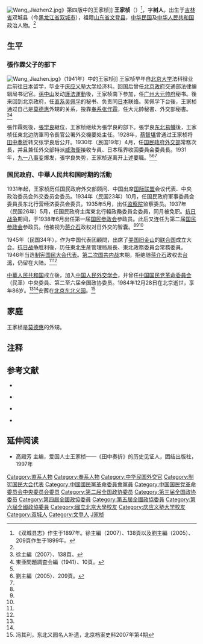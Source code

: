 [[File:Wang_Jiazhen2.jpg|thumb]]》第四版中的王家桢]]
'''王家桢'''（{{bd|1899年||1984年|12月28日|catIdx=Wang王}}）<ref name="注">《双城县志》作生于1897年。徐主編（2007）、138頁以及劉主編（2005）、209頁作生于1899年。</ref>，字'''树人'''，出生于[[吉林省|吉林省]]双城县（今[[黑龙江省|黑龙江省]][[双城市|双城市]]），祖籍[[山东省|山东省]][[文登县|文登县]]，[[中华民国|中华民国]]及[[中华人民共和国|中华人民共和国]]政治人物。<ref name=Xu/>

==生平==
=== 張作霖父子的部下 ===
[[File:Wang_Jiazhen.jpg|thumb]]》（1941年）中的王家桢]]
王家桢早年自[[北京大学|北京大学]]法科肄业后前往[[日本|日本]]留学，毕业于[[庆应义塾大学|庆应义塾大学]]经济科。回国后曾任[[北洋政府|北京政府]]交通部法律编辑局书记官。[[孫中山|孫中山]]发动[[護法運動|護法運動]]後，王家桢南下参加，任[[广州|广州]][[大元帅府|大元帅府]]秘书。後来回到北京政府，任[[直系|直系]][[吴佩孚|吴佩孚]]的秘书、负责同[[日本|日本]]联络。吴佩孚下台後，王家桢通过自己是[[莫德惠|莫德惠]]外甥的关系，投靠[[奉系|奉系]][[张作霖|张作霖]]，任大元帥秘書、外交部秘書。<ref name=Xu>徐主編（2007）、138頁。</ref><ref name=Toa>東亜問題調査会編（1941）、10頁。</ref>

張作霖死後，[[張学良|張学良]]継位，王家桢继续为張学良的部下。張学良[[东北易幟|东北易幟]]後，王家桢任東北边防軍司令長官公署外交機要处主任。1928年，[[蔡智堪|蔡智堪]]曾通过王家桢将[[田中奏折|田中奏折]]转交张学良后公开。1930年（民国19年）4月，任[[国民政府|国民政府]][[中華民国外交部|外交部]]常務次長，并且兼任外交部特派[[威海衛|威海衛]]接收专員、日本租界收回委員会委員長。1931年，[[九一八事变|九一八事变]]爆发，張学良失势，王家桢遂离开上述要職。<ref name=Xu/><ref name=Liu>劉主編（2005）、209頁。</ref><ref name=Toa/>

=== 国民政府、中華人民共和国时期的活動 ===
1931年起，王家桢历任国民政府外交部顾问、中国出席[[国际联盟|国际联盟]]会议代表、中央政治委员会外交委员会委员。1934年（民国23年）10月，任国民政府軍事委員会委員長东北行营经济委员会委员。1935年5月，出任[[监察院|监察院]]监察委员。1937年（民国26年）5月，任国民政府主席東北行轅政務委員会委員，同月被免职。[[抗日战争|抗日战争]]期间，于1938年6月出任第一届[[国民参政会|国民参政会]]参政员。此后又连任为第二届[[国民参政会|国民参政会]]参政员。他被视为[[蒋介石|蒋介石]]政权对日外交的智囊。<ref name=Xu/><ref name=Liu/><ref name=Toa/>

1945年（民国34年），作为中国代表团顧問，出席了[[美国|美国]][[旧金山|旧金山]]的[[联合国|联合国]]成立大会。[[抗日战争|抗日战争]]胜利後，历任東北生産管理局局長、東北政務委員会常務委員。1946年当选[[制宪国民大会代表|制宪国民大会代表]]。[[第二次国共内战|第二次国共内战]]末期，拒绝随[[蒋介石|蒋介石]]政权去[[台湾|台湾]]，仍留在大陆。<ref name=Xu/><ref name=Liu/>

[[中華人民共和国|中華人民共和国]]成立後，加入[[中国人民外交学会|中国人民外交学会]]，并曾任[[中国国民党革命委員会|中国国民党革命委員会]]（民革）中央委員、第二至六届全国政协委员。1984年12月28日在北京逝世，享年86岁。<ref name=Xu/><ref name=Liu/>安葬在[[北京|北京]][[东北义园|东北义园]]。<ref>冯其利，东北义园名人补遗，北京档案史料2007年第4期</ref>

==家庭==
王家桢是[[莫德惠|莫德惠]]的外甥。

== 注释 ==
{{reflist}}

== 参考文献 ==
{{commonscat|Wang Jiazhen}}
{{reflistH}}
*{{cite book|title=民国人物大辞典|author=徐友春主编|publisher=河北人民出版社|year=2007}}
*{{Cite book|author = 劉国銘主編|title = 中国国民党百年人物全書|year = 2005|publisher = 团結出版社|isbn = 7-80214-039-0}}</span>
*{{Cite book|author = 東亜問題調査会編|title = 最新支那要人伝|year = 1941|publisher = [[朝日新聞社|朝日新聞社]]|isbn = }}</span>
*{{cite web|url=http://218.10.232.41:8080/was40/detail?record=398&channelid=39963|title=双城县志（第十九篇 人物 第一章人物传略）|publisher=哈爾濱地情網}}
{{reflistF}}

==延伸阅读==
*高殿芳 主编，爱国人士王家桢——《田中奏折》的历史见证人，团结出版社，1997年
{{中華民國第一屆國民參政會參政員}}
{{中華民國第二屆國民參政會參政員}}

{{DEFAULTSORT:wang jiazhen}}
[[Category:直系人物|Category:直系人物]]
[[Category:奉系人物|Category:奉系人物]]
[[Category:中华民国外交官|Category:中华民国外交官]]
[[Category:制宪国民大会代表|Category:制宪国民大会代表]]
[[Category:中國國民黨革命委員會黨員|Category:中國國民黨革命委員會黨員]]
[[Category:中国国民党革命委员会中央委员会委员|Category:中国国民党革命委员会中央委员会委员]]
[[Category:第二届全国政协委员|Category:第二届全国政协委员]]
[[Category:第三届全国政协委员|Category:第三届全国政协委员]]
[[Category:第四屆全國政協委員|Category:第四屆全國政協委員]]
[[Category:第五屆全國政協委員|Category:第五屆全國政協委員]]
[[Category:第六屆全國政協委員|Category:第六屆全國政協委員]]
[[Category:國立北京大學校友|Category:國立北京大學校友]]
[[Category:庆应义塾大学校友|Category:庆应义塾大学校友]]
[[Category:双城人|Category:双城人]]
[[Category:文登人|Category:文登人]]
[[Category:王姓|J家桢]]